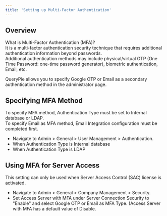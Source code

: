 ```yaml
---
title: 'Setting up Multi-Factor Authentication'
---
```



## Overview

<Callout type="info">
What is Multi-Factor Authentication (MFA)?<br/>It is a multi-factor authentication security technique that requires additional authentication information beyond passwords. <br/>Additional authentication methods may include physical/virtual OTP (One Time Password: one-time password generator), biometric authentication, Email, etc.
</Callout>

QueryPie allows you to specify Google OTP or Email as a secondary authentication method in the administrator page.

## Specifying MFA Method

<Callout type="important">
To specify MFA method, Authentication Type must be set to Internal database or LDAP.<br/>To specify Email as MFA method, Email Integration configuration must be completed first.
</Callout>

* Navigate to Admin &gt; General &gt; User Management &gt; Authentication.
* When Authentication Type is Internal database<br/>  
* When Authentication Type is LDAP<br/>  

## Using MFA for Server Access

<Callout type="info">
This setting can only be used when Server Access Control (SAC) license is activated.
</Callout>

* Navigate to Admin &gt; General &gt; Company Management &gt; Security.
* Set Access Server with MFA under Server Connection Security to "Enable" and select Google OTP or Email as MFA Type. (Access Server with MFA has a default value of Disable.<br/>
